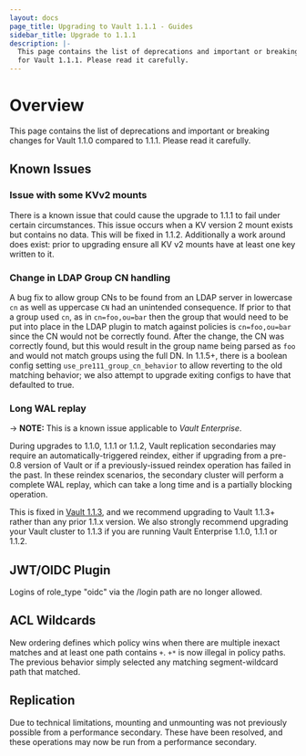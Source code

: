 ```yaml
---
layout: docs
page_title: Upgrading to Vault 1.1.1 - Guides
sidebar_title: Upgrade to 1.1.1
description: |-
  This page contains the list of deprecations and important or breaking changes
  for Vault 1.1.1. Please read it carefully.
---
```


# Overview

This page contains the list of deprecations and important or breaking changes
for Vault 1.1.0 compared to 1.1.1. Please read it carefully.

## Known Issues

### Issue with some KVv2 mounts

There is a known issue that could cause the upgrade to 1.1.1 to fail under
certain circumstances. This issue occurs when a KV version 2 mount exists but
contains no data. This will be fixed in 1.1.2. Additionally a work around does
exist: prior to upgrading ensure all KV v2 mounts have at least one key written
to it.

### Change in LDAP Group CN handling

A bug fix to allow group CNs to be found from an LDAP server in lowercase `cn`
as well as uppercase `CN` had an unintended consequence. If prior to that a
group used `cn`, as in `cn=foo,ou=bar` then the group that would need to be put
into place in the LDAP plugin to match against policies is `cn=foo,ou=bar`
since the CN would not be correctly found. After the change, the CN was
correctly found, but this would result in the group name being parsed as `foo`
and would not match groups using the full DN. In 1.1.5+, there is a boolean
config setting `use_pre111_group_cn_behavior` to allow reverting to the old
matching behavior; we also attempt to upgrade exiting configs to have that
defaulted to true.

### Long WAL replay

-> **NOTE:** This is a known issue applicable to _Vault Enterprise_.

During upgrades to 1.1.0, 1.1.1 or 1.1.2, Vault replication secondaries may
require an automatically-triggered reindex, either if upgrading from a pre-0.8
version of Vault or if a previously-issued reindex operation has failed in the
past. In these reindex scenarios, the secondary cluster will perform a complete
WAL replay, which can take a long time and is a partially blocking operation.

This is fixed in [Vault
1.1.3](https://github.com/hashicorp/vault/blob/main/CHANGELOG.md#113-june-5th-2019),
and we recommend upgrading to Vault 1.1.3+ rather than any prior 1.1.x version.
We also strongly recommend upgrading your Vault cluster to 1.1.3 if you are
running Vault Enterprise 1.1.0, 1.1.1 or 1.1.2.

## JWT/OIDC Plugin

Logins of role_type "oidc" via the /login path are no longer allowed.

## ACL Wildcards

New ordering defines which policy wins when there are multiple inexact matches
and at least one path contains `+`. `+*` is now illegal in policy paths. The
previous behavior simply selected any matching segment-wildcard path that
matched.

## Replication

Due to technical limitations, mounting and unmounting was not previously
possible from a performance secondary. These have been resolved, and these
operations may now be run from a performance secondary.

